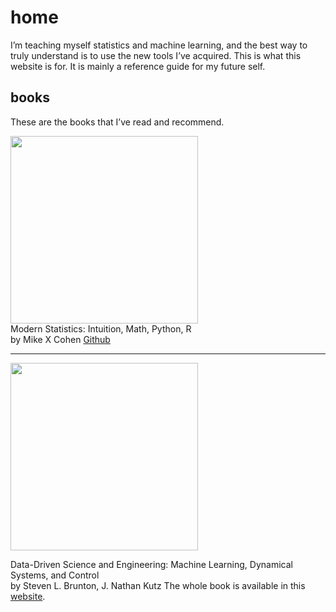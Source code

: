# home {.unnumbered}

I'm teaching myself statistics and machine learning, and the best way to truly understand is to use the new tools I've acquired. This is what this website is for. It is mainly a reference guide for my future self.

## books

These are the books that I've read and recommend.

![](/archive/images/modern_statistics_mike_x_cohen.jpg){height=300px}  
Modern Statistics: Intuition, Math, Python, R  
by Mike X Cohen
[Github](https://github.com/mikexcohen/statistics_book)

---

![](/archive/images/data-driven-brunton-kutz.jpg){height=300px}  

Data-Driven Science and Engineering: Machine Learning, Dynamical Systems, and Control  
by Steven L. Brunton, J. Nathan Kutz
The whole book is available in this [website](https://www.databookuw.com/).